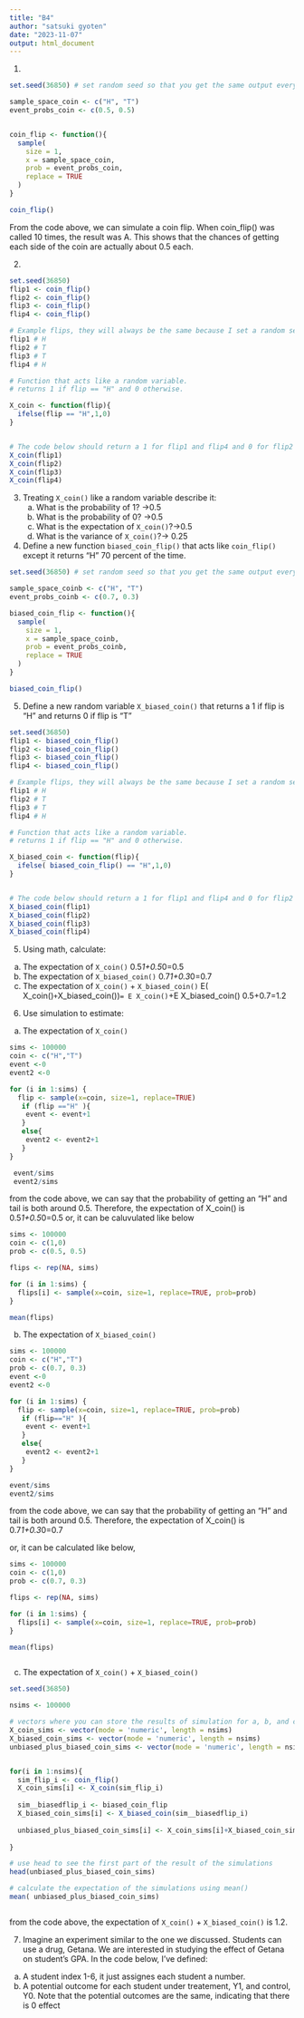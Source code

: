 ```yaml
---
title: "B4"
author: "satsuki gyoten"
date: "2023-11-07"
output: html_document
---
```

1.
```r
set.seed(36850) # set random seed so that you get the same output everytime even though it's "random"

sample_space_coin <- c("H", "T")
event_probs_coin <- c(0.5, 0.5)


coin_flip <- function(){
  sample(
    size = 1,
    x = sample_space_coin,
    prob = event_probs_coin,
    replace = TRUE
  )
}

coin_flip()

```
From the code above, we can simulate a coin flip. 
When coin_flip() was called 10 times, the result was A. This shows that the chances of getting each side of the coin are actually about 0.5 each.

2.
```r
set.seed(36850)
flip1 <- coin_flip()
flip2 <- coin_flip()
flip3 <- coin_flip()
flip4 <- coin_flip()

# Example flips, they will always be the same because I set a random seed.
flip1 # H
flip2 # T
flip3 # T
flip4 # H

# Function that acts like a random variable.
# returns 1 if flip == "H" and 0 otherwise.

X_coin <- function(flip){
  ifelse(flip == "H",1,0)
}


# The code below should return a 1 for flip1 and flip4 and 0 for flip2 and flip3
X_coin(flip1)
X_coin(flip2)
X_coin(flip3)
X_coin(flip4)
```
3.
Treating `X_coin()` like a random variable describe it:
  a. What is the probability of 1? ->0.5
  b. What is the probability of 0? ->0.5
  c. What is the expectation of `X_coin()`?->0.5
  d. What is the variance of `X_coin()`?-> 0.25


4. Define a new function `biased_coin_flip()` that acts like `coin_flip()` except it returns "H" 70 percent of the time.
```r
set.seed(36850) # set random seed so that you get the same output everytime even though it's "random"

sample_space_coinb <- c("H", "T")
event_probs_coinb <- c(0.7, 0.3)

biased_coin_flip <- function(){
  sample(
    size = 1,
    x = sample_space_coinb,
    prob = event_probs_coinb,
    replace = TRUE
  )
}

biased_coin_flip()

```

5. Define a new random variable `X_biased_coin()` that returns a 1 if flip is "H" and returns 0 if flip is "T"
```r
set.seed(36850)
flip1 <- biased_coin_flip()
flip2 <- biased_coin_flip()
flip3 <- biased_coin_flip()
flip4 <- biased_coin_flip()

# Example flips, they will always be the same because I set a random seed.
flip1 # H
flip2 # T
flip3 # T
flip4 # H

# Function that acts like a random variable.
# returns 1 if flip == "H" and 0 otherwise.

X_biased_coin <- function(flip){
  ifelse( biased_coin_flip() == "H",1,0)
}


# The code below should return a 1 for flip1 and flip4 and 0 for flip2 and flip3
X_biased_coin(flip1)
X_biased_coin(flip2)
X_biased_coin(flip3)
X_biased_coin(flip4)
```
5. Using math, calculate:
  a. The expectation of `X_coin()`
      0.5*1+0.5*0=0.5
  b. The expectation of `X_biased_coin()`
    0.7*1+0.3*0=0.7
  c. The expectation of `X_coin()` + `X_biased_coin()`
  E( X_coin()` + `X_biased_coin())`= E X_coin()`+E X_biased_coin()
   0.5+0.7=1.2
   
6. Use simulation to estimate:
  a. The expectation of `X_coin()`
  
```r
sims <- 100000
coin <- c("H","T")
event <-0
event2 <-0

for (i in 1:sims) {
  flip <- sample(x=coin, size=1, replace=TRUE)
   if (flip =="H" ){
    event <- event+1
   }
   else{
    event2 <- event2+1
   }
}

 event/sims
 event2/sims
```
from the code above, we can say that the probability of getting an "H" and tail is both around 0.5.
Therefore, the expectation of X_coin() is
 0.5*1+0.5*0=0.5
or, it can be caluvulated like below
```r
sims <- 100000
coin <- c(1,0)
prob <- c(0.5, 0.5)  

flips <- rep(NA, sims)

for (i in 1:sims) {
  flips[i] <- sample(x=coin, size=1, replace=TRUE, prob=prob)
}

mean(flips)
```
 
  
  b. The expectation of `X_biased_coin()`
```r
sims <- 100000
coin <- c("H","T")
prob <- c(0.7, 0.3)  
event <-0
event2 <-0

for (i in 1:sims) {
  flip <- sample(x=coin, size=1, replace=TRUE, prob=prob)
   if (flip=="H" ){
    event <- event+1
   }
   else{
    event2 <- event2+1
   }
}

event/sims
event2/sims
```
from the code above, we can say that the probability of getting an "H" and tail is both around 0.5.
Therefore, the expectation of X_coin() is
0.7*1+0.3*0=0.7

or, it can be calculated like below,
```r
sims <- 100000
coin <- c(1,0)
prob <- c(0.7, 0.3)  

flips <- rep(NA, sims)

for (i in 1:sims) {
  flips[i] <- sample(x=coin, size=1, replace=TRUE, prob=prob)
}

mean(flips)



```
 
 c. The expectation of `X_coin()` + `X_biased_coin()`
```r
set.seed(36850)

nsims <- 100000

# vectors where you can store the results of simulation for a, b, and c
X_coin_sims <- vector(mode = 'numeric', length = nsims)
X_biased_coin_sims <- vector(mode = 'numeric', length = nsims)
unbiased_plus_biased_coin_sims <- vector(mode = 'numeric', length = nsims)


for(i in 1:nsims){
  sim_flip_i <- coin_flip()
  X_coin_sims[i] <- X_coin(sim_flip_i)
  
  sim__biasedflip_i <- biased_coin_flip
  X_biased_coin_sims[i] <- X_biased_coin(sim__biasedflip_i)
  
  unbiased_plus_biased_coin_sims[i] <- X_coin_sims[i]+X_biased_coin_sims[i] 
  
}

# use head to see the first part of the result of the simulations
head(unbiased_plus_biased_coin_sims)

# calculate the expectation of the simulations using mean()
mean( unbiased_plus_biased_coin_sims)



```


from the code above, the expectation of `X_coin()` + `X_biased_coin()`
is 1.2.


7. Imagine an experiment similar to the one we discussed. Students can use a drug, Getana. We are interested in studying the effect of Getana on student's GPA. In the code below, I've defined:
  a. A student index 1-6, it just assignes each student a number.
  b. A potential outcome for each student under treatement, Y1, and control, Y0. Note that the potential outcomes are the same, indicating that there is 0 effect
